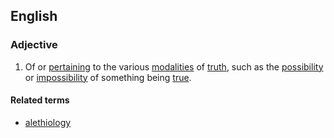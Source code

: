 {{wikipedia|alethic mood}}
==English==

===Adjective===
{{en-adj}}

#{{logic}} Of or [[pertain]]ing to the various [[modality|modalities]] of [[truth]], such as the [[possibility]] or [[impossibility]] of something being [[true]].

====Related terms====
*[[alethiology]]